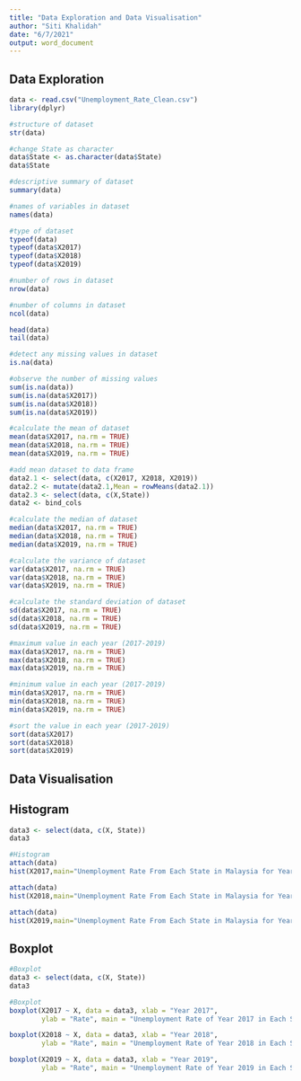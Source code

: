 ---
title: "Data Exploration and Data Visualisation"
author: "Siti Khalidah"
date: "6/7/2021"
output: word_document
---


## Data Exploration

```{r eda}
data <- read.csv("Unemployment_Rate_Clean.csv")
library(dplyr)

#structure of dataset
str(data)

#change State as character
data$State <- as.character(data$State)
data$State

#descriptive summary of dataset
summary(data)

#names of variables in dataset
names(data)

#type of dataset
typeof(data)
typeof(data$X2017)
typeof(data$X2018)
typeof(data$X2019)

#number of rows in dataset
nrow(data)

#number of columns in dataset
ncol(data)

head(data)
tail(data)

#detect any missing values in dataset
is.na(data)

#observe the number of missing values
sum(is.na(data))
sum(is.na(data$X2017))
sum(is.na(data$X2018))
sum(is.na(data$X2019))

#calculate the mean of dataset
mean(data$X2017, na.rm = TRUE)
mean(data$X2018, na.rm = TRUE)
mean(data$X2019, na.rm = TRUE)

#add mean dataset to data frame
data2.1 <- select(data, c(X2017, X2018, X2019))
data2.2 <- mutate(data2.1,Mean = rowMeans(data2.1))
data2.3 <- select(data, c(X,State))
data2 <- bind_cols

#calculate the median of dataset
median(data$X2017, na.rm = TRUE)
median(data$X2018, na.rm = TRUE)
median(data$X2019, na.rm = TRUE)

#calculate the variance of dataset
var(data$X2017, na.rm = TRUE)
var(data$X2018, na.rm = TRUE)
var(data$X2019, na.rm = TRUE)

#calculate the standard deviation of dataset
sd(data$X2017, na.rm = TRUE)
sd(data$X2018, na.rm = TRUE)
sd(data$X2019, na.rm = TRUE)

#maximum value in each year (2017-2019)
max(data$X2017, na.rm = TRUE)
max(data$X2018, na.rm = TRUE)
max(data$X2019, na.rm = TRUE)

#minimum value in each year (2017-2019)
min(data$X2017, na.rm = TRUE)
min(data$X2018, na.rm = TRUE)
min(data$X2019, na.rm = TRUE)

#sort the value in each year (2017-2019)
sort(data$X2017)
sort(data$X2018)
sort(data$X2019)
```

## Data Visualisation

## Histogram

```{r histogram}

data3 <- select(data, c(X, State))
data3

#Histogram
attach(data)
hist(X2017,main="Unemployment Rate From Each State in Malaysia for Year 2017",col="skyblue")

attach(data)
hist(X2018,main="Unemployment Rate From Each State in Malaysia for Year 2018",col="skyblue")

attach(data)
hist(X2019,main="Unemployment Rate From Each State in Malaysia for Year 2019",col="skyblue")

```

## Boxplot

```{r boxplot}
#Boxplot
data3 <- select(data, c(X, State))
data3

#Boxplot
boxplot(X2017 ~ X, data = data3, xlab = "Year 2017",
        ylab = "Rate", main = "Unemployment Rate of Year 2017 in Each State")

boxplot(X2018 ~ X, data = data3, xlab = "Year 2018",
        ylab = "Rate", main = "Unemployment Rate of Year 2018 in Each State")

boxplot(X2019 ~ X, data = data3, xlab = "Year 2019",
        ylab = "Rate", main = "Unemployment Rate of Year 2019 in Each State")



```

